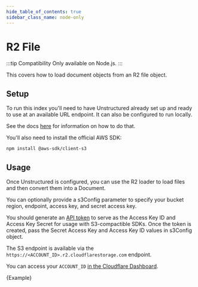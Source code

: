 ```yaml
---
hide_table_of_contents: true
sidebar_class_name: node-only
---
```


# R2 File

:::tip Compatibility
Only available on Node.js.
:::

This covers how to load document objects from an R2 file object.

## Setup

To run this index you'll need to have Unstructured already set up and ready to use at an available URL endpoint. It can also be configured to run locally.

See the docs [here](https://js.langchain.com/docs/modules/indexes/document_loaders/examples/file_loaders/unstructured) for information on how to do that.

You'll also need to install the official AWS SDK:

```bash npm2yarn
npm install @aws-sdk/client-s3
```

## Usage

Once Unstructured is configured, you can use the R2 loader to load files and then convert them into a Document.

You can optionally provide a s3Config parameter to specify your bucket region, endpoint, access key, and secret access key. 

You should generate an [API token](https://developers.cloudflare.com/r2/api/s3/tokens/) to serve as the Access Key ID and Access Key Secret for usage with S3-compactible SDKs. Once the token is created, pass the Secret Access Key and Access Key ID values in s3Config object.

The S3 endpoint is available via the `https://<ACCOUNT_ID>.r2.cloudflarestorage.com` endpoint.

You can access your `ACCOUNT_ID` [in the Cloudflare Dashboard](https://developers.cloudflare.com/fundamentals/setup/find-account-and-zone-ids/).


<CodeBlock language="typescript">{Example}</CodeBlock>
